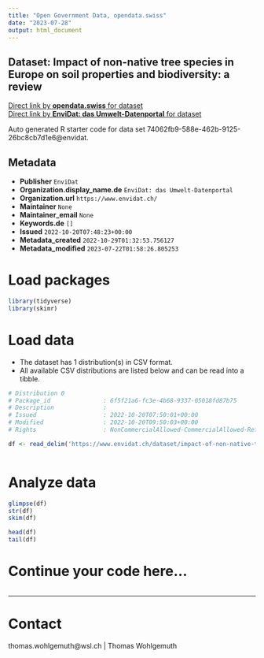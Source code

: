 ```yaml
---
title: "Open Government Data, opendata.swiss"
date: "2023-07-28"
output: html_document
---
```


## Dataset: Impact of non-native tree species in Europe on soil properties and biodiversity: a review



[Direct link by **opendata.swiss** for dataset](https://opendata.swiss/de/dataset/impact-of-non-native-tree-species-in-europe-on-soil-properties-and-biodiversity-a-review)<br>
[Direct link by **EnviDat: das Umwelt-Datenportal** for dataset](https://www.envidat.ch/#/metadata/impact-of-non-native-tree-species-in-europe-on-soil-properties-and-biodiversity)

Auto generated R starter code for data set 74062fb9-588e-462b-9125-26bc8cb7d1e6@envidat.

## Metadata

- **Publisher** `EnviDat`
- **Organization.display_name.de** `EnviDat: das Umwelt-Datenportal`
- **Organization.url** `https://www.envidat.ch/`
- **Maintainer** `None`
- **Maintainer_email** `None`
- **Keywords.de** `[]`
- **Issued** `2022-10-20T07:48:23+00:00`
- **Metadata_created** `2022-10-29T01:32:53.756127`
- **Metadata_modified** `2023-07-22T01:58:26.805253`


# Load packages

```r

library(tidyverse)
library(skimr)

```

# Load data

-   The dataset has 1 distribution(s) in CSV format.
-   All available CSV distributions are listed below and can be read into a tibble.

```r

# Distribution 0
# Package_id               : 6f5f21a6-fc3e-4b68-9337-05018fd87b75
# Description              : 
# Issued                   : 2022-10-20T07:50:01+00:00
# Modified                 : 2022-10-20T09:50:03+00:00
# Rights                   : NonCommercialAllowed-CommercialAllowed-ReferenceRequired

df <- read_delim('https://www.envidat.ch/dataset/impact-of-non-native-tree-species-in-europe-on-soil-properties-and-biodiversity/resource/84c48309-eef7-4b07-baa2-59a0a1d75015')



```

# Analyze data

```r

glimpse(df)
str(df)
skim(df)

head(df)
tail(df)

```

# Continue your code here...

```r

```

------------------------------------------------------------------------

# Contact

thomas.wohlgemuth@wsl.ch | Thomas Wohlgemuth

